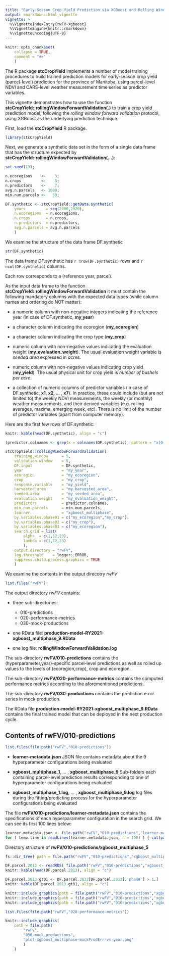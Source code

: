 ```yaml
---
title: "Early-Season Crop Yield Prediction via XGBoost and Rolling Window Forward Validation"
output: rmarkdown::html_vignette
vignette: >
  %\VignetteIndexEntry{rwFV-xgboost}
  %\VignetteEngine{knitr::rmarkdown}
  %\VignetteEncoding{UTF-8}
---
```


```r
knitr::opts_chunk$set(
    collapse = TRUE,
    comment = "#>"
    )
```
The R package **stcCropYield** implements a number of model training procedures
to build trained prediction models for early-season crop yield (parcel-level)
prediction for the province of Manitoba, using parcel-level NDVI and CARS-level
weather measurement time series as predictor variables.

This vignette demonstrates how to use the function
**stcCropYield::rollingWindowForwardValidation(.)**
to train a crop yield prediction model,
following the *rolling window forward validation* protocol,
using XGBoost as the underlying prediction technique.

First, load the **stcCropYield** R package.
```r
library(stcCropYield)
```
Next, we generate a synthetic data set in the form of a single data frame
that has the structure expected by
**stcCropYield::rollingWindowForwardValidation(...)**:
```r
set.seed(13);

n.ecoregions    <-    3;
n.crops         <-    5;
n.predictors    <-    7;
avg.n.parcels   <- 1000;
min.num.parcels <-   50;

DF.synthetic <- stcCropYield::getData.synthetic(
    years         = seq(2000,2020),
    n.ecoregions  = n.ecoregions,
    n.crops       = n.crops,
    n.predictors  = n.predictors,
    avg.n.parcels = avg.n.parcels
    )
```
We examine the structure of the data frame DF.synthetic
```r
str(DF.synthetic)
```
The data frame DF.synthetic has `r nrow(DF.synthetic)` rows and
`r ncol(DF.synthetic)` columns.

Each row corresponds to a (reference year, parcel).

As the input data frame to the function
**stcCropYield::rollingWindowForwardValidation**
it must contain the following mandatory columns with the expected data types
(while column names and ordering do NOT matter):

* a numeric column with non-negative integers indicating the reference year
  (in case of DF.synthetic, **my_year**)

* a character column indicating the ecoregion (**my_ecoregion**)

* a character column indicating the crop type (**my_crop**)

* numeric column with non-negative values indicating the evaluation weight
  (**my_evaluation_weight**).
  The usual evaluation weight variable is *seeded area* expressed in *acres*.

* numeric column with non-negative values indicating crop yield (**my_yield**).
  The usual physical unit for crop yield is *number of bushels per acre*.

* a collection of numeric columns of predictor variables
  (in case of DF.synthetic, **x1**, **x2**, ... , **x7**).
  In practice, these could include (but are not limited to)
  the weekly NDVI measurements,
  the weekly (or monthly) weather measurements, and
  their derived variables (e.g. rolling averages, maxima, emerging week, etc).
  There is no limit of the number of predictor variables
  (apart from computer memory).

Here are the first few rows of DF.synthetic:
```r
knitr::kable(head(DF.synthetic), align = "c")
```

``` r
(predictor.colnames <- grep(x = colnames(DF.synthetic), pattern = "x[0-9]*", value = TRUE))
```

```r
stcCropYield::rollingWindowForwardValidation(
    training.window      = 5,
    validation.window    = 5,
    DF.input             = DF.synthetic,
    year                 = "my_year",
    ecoregion            = "my_ecoregion",
    crop                 = "my_crop",
    response.variable    = "my_yield",
    harvested.area       = "my_harvested_area",
    seeded.area          = "my_seeded_area",
    evaluation.weight    = "my_evaluation_weight",
    predictors           = predictor.colnames,
    min.num.parcels      = min.num.parcels,
    learner              = "xgboost_multiphase",
    by.variables.phase01 = c("my_ecoregion","my_crop"),
    by.variables.phase02 = c("my_crop"),
    by.variables.phase03 = c("my_ecoregion"),
    search.grid = list(
        alpha  = c(1,12,23),
        lambda = c(1,12,23)
        ),
    output.directory = "rwFV",
    log.threshold    = logger::ERROR,
    suppress.child.process.graphics = TRUE
    )
```
We examine the contents in the output direcotry *rwFV*
```r
list.files("rwFV")
```
The output directory *rwFV* contains:

* three sub-directories:
  * 010-predictions
  * 020-performance-metrics
  * 030-mock-productions

* one RData file: **production-model-RY2021-xgboost_multiphase_9.RData**

* one log file: **rollingWindowForwardValidation.log**

The sub-directory **rwFV/010-predictions** contains the
(hyperparameter,year)-specific parcel-level predictions
as well as rolled up values to the levels of (ecoregion,crop), crop and
ecoregion.

The sub-directory **rwFV/020-performance-metrics** contains the computed performance
metrics according to the aforementioned predictions.

The sub-directory **rwFV/030-productions** contains the prediction error series
in mock production.

The RData file **production-model-RY2021-xgboost_multiphase_9.RData** contains
the final trained model that can be deployed in the next production cycle.

## Contents of **rwFV/010-predictions**
```r
list.files(file.path("rwFV","010-predictions"))
```
* **learner-metadata.json**
  JSON file contains metadata about the 9 hyperparameter configurations
  being evaluated

* **xgboost_multiphase_1**, ... , **xgboost_multiphase_9**
  Sub-folders each containing parcel-level prediction results corresponding
  to one of hyperparameter configurations being evaluated

* **xgboost_multiphase_1.log**, ... , **xgboost_multiphase_9.log**
  log files during the fitting/predicting process
  for the hyperparameter configurations being evaluated

The file **rwFV/010-predictions/learner-metadata.json**
contains the specifications of each hyperparameter configuration
in the search grid.
We can see its first 100 lines below:
```r
learner.metadata.json <- file.path("rwFV","010-predictions","learner-metadata.json")
for ( temp.line in readLines(learner.metadata.json, n = 100) ) { cat(paste0(temp.line),"\n") }
```

Directory structure of **rwFV/010-predictions/xgboost_multiphase_5**
```r
fs::dir_tree( path = file.path("rwFV","010-predictions","xgboost_multiphase_5") )
```

```r
DF.parcel.2013 <- readRDS( file.path("rwFV","010-predictions","xgboost_multiphase_5","2013","predictions-xgboost_multiphase_5-parcel.RData") )
knitr::kable(head(DF.parcel.2013), align = "c")
```

```r
DF.parcel.2013.gt01 <- DF.parcel.2013[DF.parcel.2013[,'phase'] > 1,]
knitr::kable(DF.parcel.2013.gt01, align = "c")
```

```r
knitr::include_graphics(path = file.path("rwFV","010-predictions","xgboost_multiphase_5","2013","plot-predictions-region-crop.png"))
knitr::include_graphics(path = file.path("rwFV","010-predictions","xgboost_multiphase_5","2013","plot-predictions-crop.png"))
knitr::include_graphics(path = file.path("rwFV","010-predictions","xgboost_multiphase_5","2013","plot-predictions-region.png"))
```

```r
list.files(file.path("rwFV","020-performance-metrics"))
```

```r
knitr::include_graphics(
    path = file.path(
        "rwFV",
        "030-mock-productions",
        "plot-xgboost_multiphase-mockProdErr-vs-year.png"
        )
    )
```
